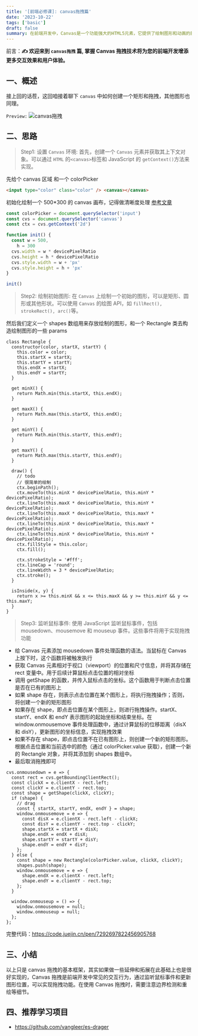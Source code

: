 ```yaml
---
title: '[前端必修课]: canvas拖拽篇'
date: '2023-10-22'
tags: ['basic']
draft: false
summary: 在前端开发中，Canvas是一个功能强大的HTML5元素，它提供了绘制图形和动画的能力。其中，拖拽是常见的交互行为之一。本文将介绍如何在Canvas中实现拖拽功能。
---
```


前言：**✍️ 欢迎来到 `canvas拖拽` 篇, 掌握 Canvas 拖拽技术将为您的前端开发增添更多交互效果和用户体验。**

## 一、概述

接上回的话茬，这回咱接着聊下 `canvas` 中如何创建一个矩形和拖拽，其他图形也同理。

`Preview:`
![canvas拖拽](https://cdn.jsdelivr.net/gh/huccct/picx-images-hosting@master/20240214/截屏2024-02-14-22.21.45.2cbrdnazhgw0.webp)

## 二、思路

> Step1: 设置 `Canvas` 环境: 首先，创建一个 `Canvas` 元素并获取其上下文对象。可以通过 `HTML` 的`<canvas>`标签和 JavaScript 的 `getContext()`方法来实现。

先给个 canvas 区域 和一个 colorPicker

```html
<input type="color" class="color" /> <canvas></canvas>
```

初始化绘制一个 500\*300 的 canvas 画布，记得做清晰度处理 <a href="https://juejin.cn/post/7067415002289799205">参考文章</a>

```js
const colorPicker = document.querySelector('input')
const cvs = document.querySelector('canvas')
const ctx = cvs.getContext('2d')

function init() {
  const w = 500,
    h = 300
  cvs.width = w * devicePixelRatio
  cvs.height = h * devicePixelRatio
  cvs.style.width = w + 'px'
  cvs.style.height = h + 'px'
}

init()
```

> Step2: 绘制初始图形: 在 `Canvas` 上绘制一个初始的图形，可以是矩形、圆形或其他形状。可以使用 `Canvas` 的绘图 API，如 `fillRect(), strokeRect(), arc()`等。

然后我们定义一个 shapes 数组用来存放绘制的图形，和一个 Rectangle 类去构造绘制图形的一些 params

```
class Rectangle {
  constructor(color, startX, startY) {
    this.color = color;
    this.startX = startX;
    this.startY = startY;
    this.endX = startX;
    this.endY = startY;
  }

  get minX() {
    return Math.min(this.startX, this.endX);
  }

  get maxX() {
    return Math.max(this.startX, this.endX);
  }

  get minY() {
    return Math.min(this.startY, this.endY);
  }

  get maxY() {
    return Math.max(this.startY, this.endY);
  }

  draw() {
    // todo
    // 很简单的绘制
    ctx.beginPath();
    ctx.moveTo(this.minX * devicePixelRatio, this.minY * devicePixelRatio);
    ctx.lineTo(this.maxX * devicePixelRatio, this.minY * devicePixelRatio);
    ctx.lineTo(this.maxX * devicePixelRatio, this.maxY * devicePixelRatio);
    ctx.lineTo(this.minX * devicePixelRatio, this.maxY * devicePixelRatio);
    ctx.lineTo(this.minX * devicePixelRatio, this.minY * devicePixelRatio);
    ctx.fillStyle = this.color;
    ctx.fill();

    ctx.strokeStyle = '#fff';
    ctx.lineCap = 'round';
    ctx.lineWidth = 3 * devicePixelRatio;
    ctx.stroke();
  }

  isInside(x, y) {
    return x >= this.minX && x <= this.maxX && y >= this.minY && y <= this.maxY;
  }
}
```

> Step3: 监听鼠标事件: 使用 JavaScript 监听鼠标事件，包括 mousedown、mousemove 和 mouseup 事件。这些事件将用于实现拖拽功能

- 给 Canvas 元素添加 mousedown 事件处理函数的语法。当鼠标在 Canvas 上按下时，这个函数将被触发执行
- 获取 Canvas 元素相对于视口（viewport）的位置和尺寸信息，并将其存储在 rect 变量中。用于后续计算鼠标点击位置的相对坐标
- 调用 getShape 的函数，并传入鼠标点击的坐标。这个函数用于判断点击位置是否在已有的图形上
- 如果 shape 存在，则表示点击位置在某个图形上，将执行拖拽操作；否则，将创建一个新的矩形图形
- 如果存在 shape，即点击位置在某个图形上，则进行拖拽操作。startX、startY、endX 和 endY 表示图形的起始坐标和结束坐标。在 window.onmousemove 事件处理函数中，通过计算鼠标的位移距离（disX 和 disY），更新图形的坐标信息，实现拖拽效果
- 如果不存在 shape，即点击位置不在已有图形上，则创建一个新的矩形图形。根据点击位置和当前选中的颜色（通过 colorPicker.value 获取），创建一个新的 Rectangle 对象，并将其添加到 shapes 数组中。
- 最后取消拖拽即可

```
cvs.onmousedown = e => {
  const rect = cvs.getBoundingClientRect();
  const clickX = e.clientX - rect.left;
  const clickY = e.clientY - rect.top;
  const shape = getShape(clickX, clickY);
  if (shape) {
    // drag
    const { startX, startY, endX, endY } = shape;
    window.onmousemove = e => {
      const disX = e.clientX - rect.left - clickX;
      const disY = e.clientY - rect.top - clickY;
      shape.startX = startX + disX;
      shape.endX = endX + disX;
      shape.startY = startY + disY;
      shape.endY = endY + disY;
    };
  } else {
    const shape = new Rectangle(colorPicker.value, clickX, clickY);
    shapes.push(shape);
    window.onmousemove = e => {
      shape.endX = e.clientX - rect.left;
      shape.endY = e.clientY - rect.top;
    };
  }

  window.onmouseup = () => {
    window.onmousemove = null;
    window.onmouseup = null;
  };
};

```

完整代码：https://code.juejin.cn/pen/7292697822456905768

## 三、小结

以上只是 canvas 拖拽的基本框架，其实如果做一些延伸和拓展在此基础上也是很好实现的，Canvas 拖拽是前端开发中常见的交互行为，通过监听鼠标事件和更新图形位置，可以实现拖拽功能。在使用 Canvas 拖拽时，需要注意边界检测和重绘等细节。

## 四、推荐学习项目

- https://github.com/vangleer/es-drager
